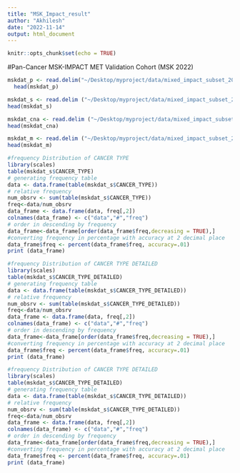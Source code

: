 ---
title: "MSK_Impact_result"
author: "Akhilesh"
date: "2022-11-14"
output: html_document
---

```{r setup, include=FALSE}
knitr::opts_chunk$set(echo = TRUE)
```

#Pan-Cancer MSK-IMPACT MET Validation Cohort (MSK 2022)
```{r}
mskdat_p <- read.delim("~/Desktop/myproject/data/mixed_impact_subset_2022/data_clinical_patient.txt",header=TRUE,stringsAsFactor = TRUE,comment.char = "#")
  head(mskdat_p)
```
```{r}
mskdat_s <- read.delim ("~/Desktop/myproject/data/mixed_impact_subset_2022/data_clinical_sample.txt",header=TRUE,stringsAsFactor = TRUE,comment.char = "#")
head(mskdat_s)
```
```{r}
mskdat_cna <- read.delim ("~/Desktop/myproject/data/mixed_impact_subset_2022/data_cna.txt",header=TRUE,stringsAsFactor = TRUE,comment.char = "#")
head(mskdat_cna)
```
```{r}
mskdat_m <- read.delim ("~/Desktop/myproject/data/mixed_impact_subset_2022/data_mutations.txt",header=TRUE,stringsAsFactor = TRUE,comment.char = "#")
head(mskdat_m)
```


```{r}
#frequency Distribution of CANCER TYPE
library(scales)
table(mskdat_s$CANCER_TYPE)
# generating frequency table
data <- data.frame(table(mskdat_s$CANCER_TYPE))
# relative frequency
num_obsrv <- sum(table(mskdat_s$CANCER_TYPE))
freq<-data/num_obsrv
data_frame <- data.frame(data, freq[,2])
colnames(data_frame) <- c("data","#","freq")
# order in descending by frequency
data_frame<-data_frame[order(data_frame$freq,decreasing = TRUE),]
#converting frequency in percentage with accuracy at 2 decimal place 
data_frame$freq <- percent(data_frame$freq, accuracy=.01)
print (data_frame)
```
```{r}
#frequency Distribution of CANCER TYPE DETAILED
library(scales)
table(mskdat_s$CANCER_TYPE_DETAILED)
# generating frequency table
data <- data.frame(table(mskdat_s$CANCER_TYPE_DETAILED))
# relative frequency
num_obsrv <- sum(table(mskdat_s$CANCER_TYPE_DETAILED))
freq<-data/num_obsrv
data_frame <- data.frame(data, freq[,2])
colnames(data_frame) <- c("data","#","freq")
# order in descending by frequency
data_frame<-data_frame[order(data_frame$freq,decreasing = TRUE),]
#converting frequency in percentage with accuracy at 2 decimal place 
data_frame$freq <- percent(data_frame$freq, accuracy=.01)
print (data_frame)
```

```{r}
#frequency Distribution of CANCER TYPE DETAILED
library(scales)
table(mskdat_s$CANCER_TYPE_DETAILED)
# generating frequency table
data <- data.frame(table(mskdat_s$CANCER_TYPE_DETAILED))
# relative frequency
num_obsrv <- sum(table(mskdat_s$CANCER_TYPE_DETAILED))
freq<-data/num_obsrv
data_frame <- data.frame(data, freq[,2])
colnames(data_frame) <- c("data","#","freq")
# order in descending by frequency
data_frame<-data_frame[order(data_frame$freq,decreasing = TRUE),]
#converting frequency in percentage with accuracy at 2 decimal place 
data_frame$freq <- percent(data_frame$freq, accuracy=.01)
print (data_frame)
```

